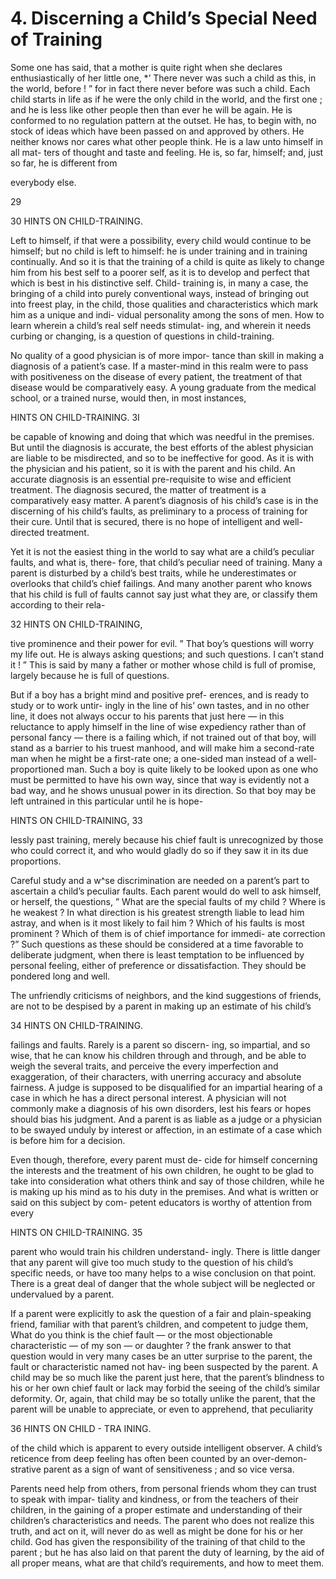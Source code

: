 # 4. Discerning a Child's Special Need of Training

Some one has said, that a mother is quite right when she declares enthusiastically of her little one, *' There never was such a child as this, in the world, before ! " for in fact there never before was such a child. Each child starts in life as if he were the only child in the world, and the first one ; and he is less like other people then than ever he will be again. He is conformed to no regulation pattern at the outset. He has, to begin with, no stock of ideas which have been passed on and approved by others. He neither knows nor cares what other people think. He is a law unto himself in all mat- ters of thought and taste and feeling. He is, so far, himself; and, just so far, he is different from

everybody else.

29



30 HINTS ON CHILD-TRAINING.

Left to himself, if that were a possibility, every child would continue to be himself; but no child is left to himself: he is under training and in training continually. And so it is that the training of a child is quite as likely to change him from his best self to a poorer self, as it is to develop and perfect that which is best in his distinctive self. Child- training is, in many a case, the bringing of a child into purely conventional ways, instead of bringing out into freest play, in the child, those qualities and characteristics which mark him as a unique and indi- vidual personality among the sons of men. How to learn wherein a child's real self needs stimulat- ing, and wherein it needs curbing or changing, is a question of questions in child-training.

No quality of a good physician is of more impor- tance than skill in making a diagnosis of a patient's case. If a master-mind in this realm were to pass with positiveness on the disease of every patient, the treatment of that disease would be comparatively easy. A young graduate from the medical school, or a trained nurse, would then, in most instances,



HINTS ON CHILD-TRAINING. 3I

be capable of knowing and doing that which was needful in the premises. But until the diagnosis is accurate, the best efforts of the ablest physician are liable to be misdirected, and so to be ineffective for good. As it is with the physician and his patient, so it is with the parent and his child. An accurate diagnosis is an essential pre-requisite to wise and efficient treatment. The diagnosis secured, the matter of treatment is a comparatively easy matter. A parent's diagnosis of his child's case is in the discerning of his child's faults, as preliminary to a process of training for their cure. Until that is secured, there is no hope of intelligent and well- directed treatment.

Yet it is not the easiest thing in the world to say what are a child's peculiar faults, and what is, there- fore, that child's peculiar need of training. Many a parent is disturbed by a child's best traits, while he underestimates or overlooks that child's chief failings. And many another parent who knows that his child is full of faults cannot say just what they are, or classify them according to their rela-



32 HINTS ON CHILD-TRAINING,

tive prominence and their power for evil. " That boy's questions will worry my life out. He is always asking questions; and such questions. I can't stand it ! " This is said by many a father or mother whose child is full of promise, largely because he is full of questions.

But if a boy has a bright mind and positive pref- erences, and is ready to study or to work untir- ingly in the line of his' own tastes, and in no other line, it does not always occur to his parents that just here — in this reluctance to apply himself in the line of wise expediency rather than of personal fancy — there is a failing which, if not trained out of that boy, will stand as a barrier to his truest manhood, and will make him a second-rate man when he might be a first-rate one; a one-sided man instead of a well-proportioned man. Such a boy is quite likely to be looked upon as one who must be permitted to have his own way, since that way is evidently not a bad way, and he shows unusual power in its direction. So that boy may be left untrained in this particular until he is hope-



HINTS ON CHILD-TRAINING, 33

lessly past training, merely because his chief fault is unrecognized by those who could correct it, and who would gladly do so if they saw it in its due proportions.

Careful study and a w^se discrimination are needed on a parent's part to ascertain a child's peculiar faults. Each parent would do well to ask himself, or herself, the questions, " What are the special faults of my child ? Where is he weakest ? In what direction is his greatest strength liable to lead him astray, and when is it most likely to fail him ? Which of his faults is most prominent ? Which of them is of chief importance for immedi- ate correction ?" Such questions as these should be considered at a time favorable to deliberate judgment, when there is least temptation to be influenced by personal feeling, either of preference or dissatisfaction. They should be pondered long and well.

The unfriendly criticisms of neighbors, and the kind suggestions of friends, are not to be despised by a parent in making up an estimate of his child's



34 HINTS ON CHILD-TRAINING.

failings and faults. Rarely is a parent so discern- ing, so impartial, and so wise, that he can know his children through and through, and be able to weigh the several traits, and perceive the every imperfection and exaggeration, of their characters, with unerring accuracy and absolute fairness. A judge is supposed to be disqualified for an impartial hearing of a case in which he has a direct personal interest. A physician will not commonly make a diagnosis of his own disorders, lest his fears or hopes should bias his judgment. And a parent is as liable as a judge or a physician to be swayed unduly by interest or affection, in an estimate of a case which is before him for a decision.

Even though, therefore, every parent must de- cide for himself concerning the interests and the treatment of his own children, he ought to be glad to take into consideration what others think and say of those children, while he is making up his mind as to his duty in the premises. And what is written or said on this subject by com- petent educators is worthy of attention from every



HINTS ON CHILD-TRAINING. 35

parent who would train his children understand- ingly. There is little danger that any parent will give too much study to the question of his child's specific needs, or have too many helps to a wise conclusion on that point. There is a great deal of danger that the whole subject will be neglected or undervalued by a parent.

If a parent were explicitly to ask the question of a fair and plain-speaking friend, familiar with that parent's children, and competent to judge them, What do you think is the chief fault — or the most objectionable characteristic — of my son — or daughter ? the frank answer to that question would in very many cases be an utter surprise to the parent, the fault or characteristic named not hav- ing been suspected by the parent. A child may be so much like the parent just here, that the parent's blindness to his or her own chief fault or lack may forbid the seeing of the child's similar deformity. Or, again, that child may be so totally unlike the parent, that the parent will be unable to appreciate, or even to apprehend, that peculiarity



36 HINTS ON CHILD - TRA INING.

of the child which is apparent to every outside intelligent observer. A child's reticence from deep feeling has often been counted by an over-demon- strative parent as a sign of want of sensitiveness ; and so vice versa.

Parents need help from others, from personal friends whom they can trust to speak with impar- tiality and kindness, or from the teachers of their children, in the gaining of a proper estimate and understanding of their children's characteristics and needs. The parent who does not realize this truth, and act on it, will never do as well as might be done for his or her child. God has given the responsibility of the training of that child to the parent ; but he has also laid on that parent the duty of learning, by the aid of all proper means, what are that child's requirements, and how to meet them.